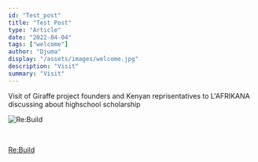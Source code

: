 ```yaml
---
id: "Test_post"
title: "Test Post"
type: "Article"
date: "2022-04-04"
tags: ["welcome"]
author: "Djuma"
display: "/assets/images/welcome.jpg"
description: "Visit"
summary: "Visit"
---
```


Visit of Giraffe project founders and Kenyan reprisentatives to L'AFRIKANA discussing about highschool scholarship

![Re:Build](/assets/images/welcome.jpg)

<br/>

[Re:Build](/assets/images/welcome.jpg)
